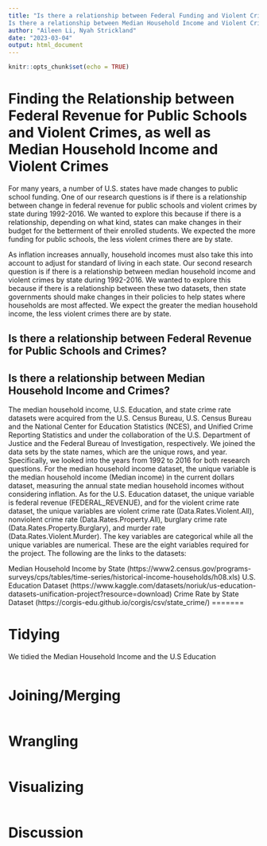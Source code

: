 ```yaml
---
title: "Is there a relationship between Federal Funding and Violent Crimes?
Is there a relationship between Median Household Income and Violent Crimes?"
author: "Aileen Li, Nyah Strickland"
date: "2023-03-04"
output: html_document
---
```


```r
knitr::opts_chunk$set(echo = TRUE)
```

# Finding the Relationship between Federal Revenue for Public Schools and Violent Crimes, as well as Median Household Income and Violent Crimes

  For many years, a number of U.S. states have made changes to public school funding. One of our research questions is if there is a relationship between change in federal revenue for public schools and violent crimes by state during 1992-2016. We wanted to explore this because if there is a relationship, depending on what kind, states can make changes in their budget for the betterment of their enrolled students. We expected the more funding for public schools, the less violent crimes there are by state.
  
  As inflation increases annually, household incomes must also take this into account to adjust for standard of living in each state. Our second research question is if there is a relationship between median household income and violent crimes by state during 1992-2016. We wanted to explore this because if there is a relationship between these two datasets, then state governments should make changes in their policies to help states where households are most affected. We expect the greater the median household income, the less violent crimes there are by state. 

## Is there a relationship between Federal Revenue for Public Schools and Crimes?
## Is there a relationship between Median Household Income and Crimes?

The median household income, U.S. Education, and state crime rate datasets were acquired from the U.S. Census Bureau, U.S. Census Bureau and the National Center for Education Statistics (NCES), and Unified Crime Reporting Statistics and under the collaboration of the U.S. Department of Justice and the Federal Bureau of Investigation, respectively. We joined the data sets by the state names, which are the unique rows, and year. Specifically, we looked into the years from 1992 to 2016 for both research questions. For the median household income dataset, the unique variable is the median household income (Median income) in the current dollars dataset, measuring the annual state median household incomes without considering inflation. As for the U.S. Education dataset, the unique variable is federal revenue (FEDERAL_REVENUE), and for the violent crime rate dataset, the unique variables are violent crime rate (Data.Rates.Violent.All), nonviolent crime rate (Data.Rates.Property.All), burglary crime rate (Data.Rates.Property.Burglary), and murder rate (Data.Rates.Violent.Murder). The key variables are categorical while all the unique variables are numerical. These are the eight variables required for the project. The following are the links to the datasets: 

Median Household Income by State (https://www2.census.gov/programs-surveys/cps/tables/time-series/historical-income-households/h08.xls)
U.S. Education Dataset (https://www.kaggle.com/datasets/noriuk/us-education-datasets-unification-project?resource=download)
Crime Rate by State Dataset (https://corgis-edu.github.io/corgis/csv/state_crime/)
=======


# Tidying
We tidied the Median Household Income and the U.S Education

```r

```


# Joining/Merging 
```r

```

# Wrangling
```r

```

# Visualizing
```r

```

# Discussion
